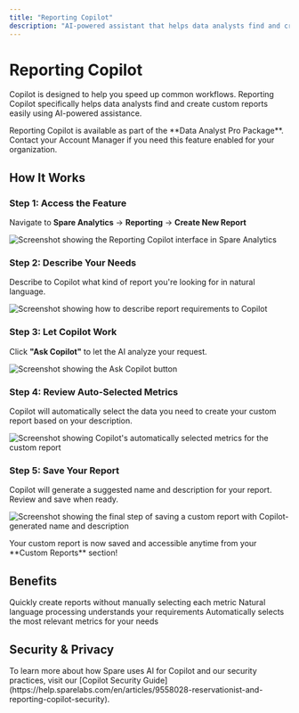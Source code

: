 ```yaml
---
title: "Reporting Copilot"
description: "AI-powered assistant that helps data analysts find and create custom reports quickly and easily"
---
```


# Reporting Copilot

Copilot is designed to help you speed up common workflows. Reporting Copilot specifically helps data analysts find and create custom reports easily using AI-powered assistance.

<Info>
Reporting Copilot is available as part of the **Data Analyst Pro Package**. Contact your Account Manager if you need this feature enabled for your organization.
</Info>

## How It Works

### Step 1: Access the Feature

Navigate to **Spare Analytics** → **Reporting** → **Create New Report**

<img 
  src="https://downloads.intercomcdn.com/i/o/wyxobwoi/1242389550/df4f743317cc331e09893c48289a/Screenshot+2024-11-06+at+1_03_05%E2%80%AFPM.png?expires=1753820100&signature=743695facc5c6e25837be953de0357dcc277bd1eb3e3eb4b0bfcc2fe0a3f2c60&req=dSIjFMp2lIRaWfMW1HO4zVo5EGI56Zst6nhJv7wEO3GcdQyNR1jmJZ7cP9s6%0A5X66%0A" 
  alt="Screenshot showing the Reporting Copilot interface in Spare Analytics"
/>

### Step 2: Describe Your Needs

Describe to Copilot what kind of report you're looking for in natural language.

<img 
  src="https://downloads.intercomcdn.com/i/o/wyxobwoi/1242389825/f9d5821a17169d563dfec67e7edf/Screenshot+2024-11-06+at+1_03_22%E2%80%AFPM.png?expires=1753820100&signature=e43c47279210e397e1bacb05023cbc29eeedbea29f143de04f69a239ad61096e&req=dSIjFMp2lIldXPMW1HO4zRXwRMss3c6fB1bB1LE9uGEkz2GiTU%2Fv8WyEyWu1%0ASMq3%0A" 
  alt="Screenshot showing how to describe report requirements to Copilot"
/>

### Step 3: Let Copilot Work

Click **"Ask Copilot"** to let the AI analyze your request.

<img 
  src="https://downloads.intercomcdn.com/i/o/wyxobwoi/1242389973/6797a6752eae304ad9d4d4c3e135/Screenshot+2024-11-06+at+1_03_26%E2%80%AFPM+%282%29.png?expires=1753820100&signature=a0deb256aed0b523c7278ab0f5a1ac2c88b28af497f1b07067a624b2d94a47fc&req=dSIjFMp2lIhYWvMW1HO4zbyt0e62wHyPpWW09x%2F2iuEjcx%2FgtWmZb405i5ke%0Afk7D%0A" 
  alt="Screenshot showing the Ask Copilot button"
/>

### Step 4: Review Auto-Selected Metrics

Copilot will automatically select the data you need to create your custom report based on your description.

<img 
  src="https://downloads.intercomcdn.com/i/o/wyxobwoi/1242390379/30642d7c5d41f39fb3eb0ae51ec1/Screenshot+2024-11-06+at+1_03_34%E2%80%AFPM+%282%29.png?expires=1753820100&signature=d70df0f67944ffedd7cbaf7fe3dc30610300dffe28e9f69c1759f712a7d3d9a9&req=dSIjFMp3nYJYUPMW1HO4zYa6h4m7JaWv8Eje2Rcc3M5yZ1e%2FgZByJKImPGq9%0An5md%0A" 
  alt="Screenshot showing Copilot's automatically selected metrics for the custom report"
/>

### Step 5: Save Your Report

Copilot will generate a suggested name and description for your report. Review and save when ready.

<img 
  src="https://downloads.intercomcdn.com/i/o/wyxobwoi/1242390648/b8e4e3eed1b1bd6ed9a5135ebe9d/Screenshot+2024-11-06+at+1_03_56%E2%80%AFPM+%282%29.png?expires=1753820100&signature=7c8a77d0089cba80e888ac988da730f381049c6c63f2f0133aab9a8821cc5987&req=dSIjFMp3nYdbUfMW1HO4zdERcpLGhtLIwuAVghvraOK2wajFckdU%2B2AHl0UM%0AoeuE%0A" 
  alt="Screenshot showing the final step of saving a custom report with Copilot-generated name and description"
/>

<Success>
Your custom report is now saved and accessible anytime from your **Custom Reports** section!
</Success>

## Benefits

<CardGroup cols={3}>
  <Card title="Time Saving" icon="clock">
    Quickly create reports without manually selecting each metric
  </Card>
  <Card title="AI-Powered" icon="brain">
    Natural language processing understands your requirements
  </Card>
  <Card title="Accurate Selection" icon="bullseye">
    Automatically selects the most relevant metrics for your needs
  </Card>
</CardGroup>

## Security & Privacy

<Tip>
To learn more about how Spare uses AI for Copilot and our security practices, visit our [Copilot Security Guide](https://help.sparelabs.com/en/articles/9558028-reservationist-and-reporting-copilot-security).
</Tip>
